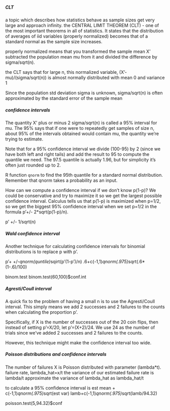 ##### CLT
a topic which describes how statistics behave as sample sizes get very large and approach infinity.
the CENTRAL LIMIT THEOREM (CLT) - one of the most important theorems in all of statistics. It states that the distribution of averages of iid variables (properly normalized) becomes that of a standard normal as the sample size increases.

properly normalized
means that you transformed the sample mean X'
subtracted the population mean mu from it and divided the difference by sigma/sqrt(n).

the CLT says that for large n, this normalized variable, (X'-mu)/(sigma/sqrt(n)) is almost normally distributed with mean 0 and variance 1

Since the population std deviation sigma is unknown, sigma/sqrt(n) is often approximated by the standard error of the sample mean

#####  confidence intervals
The quantity X' plus or minus 2 sigma/sqrt(n) is called a 95% interval for mu. The 95% says that if one were to repeatedly get samples of size n, about 95% of the intervals obtained would contain mu, the quantity we're trying to estimate.

Note that for a 95% confidence interval we divide (100-95) by 2 (since we have both left and right tails) and add the result to 95 to compute the quantile we need. The 97.5 quantile is actually 1.96, but for simplicity it's often just rounded up to 2.

R function ```qnorm``` to find the 95th quantile for a standard normal distribution. Remember that qnorm takes a probability as an input.

How can we compute a confidence interval if we don't know p(1-p)? 
We could be conservative and try to maximize it so we get the largest possible confidence interval. Calculus tells us that p(1-p) is maximized when p=1/2, so we get the biggest 95% confidence interval when we set p=1/2 in the formula p'+/- 2*sqrt(p(1-p)/n).

p' +/- 1/sqrt(n)

#####  Wald confidence interval
Another technique for calculating confidence intervals for binomial distributions is to replace p with p'.

p'+ +/-*qnorm(quntile)*sqirt(p'(1-p')/n)
 .6+c(-1,1)*qnorm(.975)*sqrt(.6*(1-.6)/100)

binom.test
binom.test(60,100)$conf.int

#####  Agresti/Coull interval
A quick fix to the problem of having a small n is to use the Agresti/Coull interval. This simply means we add 2 successes and 2 failures to the counts when calculating the proportion p'.

Specifically, if X is the number of successes out of the 20 coin flips, then instead of setting p'=X/20, let p'=(X+2)/24. We use 24 as the number of trials since we've added 2 successes and 2 failures to the counts.

However, this technique might make the confidence interval too wide.

#####  Poisson distributions and confidence intervals
The number of failures X is Poisson distributed with parameter (lambda*t).
failure rate, lambda_hat=x/t
the variance of our estimated failure rate is lambda/t
approximate the variance of lambda_hat as lambda_hat/t

to calculate a 95% confidence interval is 
est mean + c(-1,1)*qnorm(.975)*sqrt(est var)
lamb+c(-1,1)*qnorm(.975)*sqrt(lamb/94.32)

poisson.test(5,94.32)$conf




